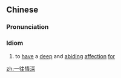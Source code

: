 ==Chinese==
{{zh-forms|type=211}}

===Pronunciation===
{{zh-pron
|m=一wǎngqíngshēn
|c=jat1 wong5 cing4 sam1
|cat=id
}}

===Idiom===
{{zh-idiom}}

# to [[have]] a [[deep]] and [[abiding]] [[affection]] [[for]]

[[zh:一往情深]]